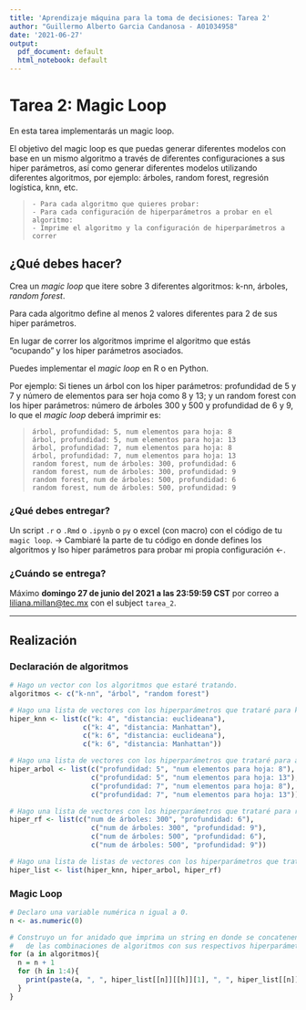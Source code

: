```yaml
---
title: 'Aprendizaje máquina para la toma de decisiones: Tarea 2'
author: "Guillermo Alberto Garcia Candanosa - A01034958"
date: '2021-06-27'
output:
  pdf_document: default
  html_notebook: default
---
```


# Tarea 2: Magic Loop

En esta tarea implementarás un magic loop.  

El objetivo del magic loop es que puedas generar diferentes modelos con base en un mismo algoritmo a través de diferentes configuraciones a sus hiper parámetros, así como generar diferentes modelos utilizando diferentes algoritmos, por ejemplo: árboles, random forest, regresión logística, knn, etc.


> `- Para cada algoritmo que quieres probar:`  
    `- Para cada configuración de hiperparámetros a probar en el algoritmo:`  
       `- Imprime el algoritmo y la configuración de hiperparámetros a correr`


## ¿Qué debes hacer?

Crea un *magic loop* que itere sobre 3 diferentes algoritmos: k-nn, árboles, *random forest*.  

Para cada algoritmo define al menos 2 valores diferentes para 2 de sus hiper parámetros.  

En lugar de correr los algoritmos imprime el algoritmo que estás "ocupando" y los hiper parámetros asociados.  

Puedes implementar el *magic loop* en R o en Python.  

Por ejemplo: Si tienes un árbol con los hiper parámetros: profundidad de 5 y 7 y número de elementos para ser hoja como 8 y 13; y un random forest con los hiper parámetros: número de árboles 300 y 500 y profundidad de 6 y 9, lo que el *magic loop* deberá imprimir es:

> `árbol, profundidad: 5, num elementos para hoja: 8`  
  `árbol, profundidad: 5, num elementos para hoja: 13`  
  `árbol, profundidad: 7, num elementos para hoja: 8`  
  `árbol, profundidad: 7, num elementos para hoja: 13`  
  `random forest, num de árboles: 300, profundidad: 6`  
  `random forest, num de árboles: 300, profundidad: 9`  
  `random forest, num de árboles: 500, profundidad: 6`  
  `random forest, num de árboles: 500, profundidad: 9`  

### ¿Qué debes entregar?
Un script `.r` o `.Rmd` o `.ipynb` o `py` o excel (con macro) con el código de tu `magic loop`.
-> Cambiaré la parte de tu código en donde defines los algoritmos y lso hiper parámetros para probar mi propia configuración <-.


### ¿Cuándo se entrega?

Máximo **domingo 27 de junio del 2021 a las 23:59:59 CST** por correo a [liliana.millan@tec.mx](liliana.millan@tec.mx) con el subject `tarea_2`.

***

## Realización

### Declaración de algoritmos
```r
# Hago un vector con los algoritmos que estaré tratando.
algoritmos <- c("k-nn", "árbol", "random forest")

# Hago una lista de vectores con los hiperparámetros que trataré para knn.
hiper_knn <- list(c("k: 4", "distancia: euclideana"), 
                  c("k: 4", "distancia: Manhattan"),
                  c("k: 6", "distancia: euclideana"), 
                  c("k: 6", "distancia: Manhattan"))

# Hago una lista de vectores con los hiperparámetros que trataré para árboles.
hiper_arbol <- list(c("profundidad: 5", "num elementos para hoja: 8"), 
                    c("profundidad: 5", "num elementos para hoja: 13"),
                    c("profundidad: 7", "num elementos para hoja: 8"), 
                    c("profundidad: 7", "num elementos para hoja: 13"))

# Hago una lista de vectores con los hiperparámetros que trataré para random forest.
hiper_rf <- list(c("num de árboles: 300", "profundidad: 6"), 
                    c("num de árboles: 300", "profundidad: 9"),
                    c("num de árboles: 500", "profundidad: 6"), 
                    c("num de árboles: 500", "profundidad: 9"))

# Hago una lista de listas de vectores con los hiperparámetros que trataré.
hiper_list <- list(hiper_knn, hiper_arbol, hiper_rf)
```

### Magic Loop
```r
# Declaro una variable numérica n igual a 0.
n <- as.numeric(0)

# Construyo un for anidado que imprima un string en donde se concatenen cada una
#   de las combinaciones de algoritmos con sus respectivos hiperparámetros.
for (a in algoritmos){
  n = n + 1
  for (h in 1:4){
    print(paste(a, ", ", hiper_list[[n]][[h]][1], ", ", hiper_list[[n]][[h]][2])) 
  }
}
```

